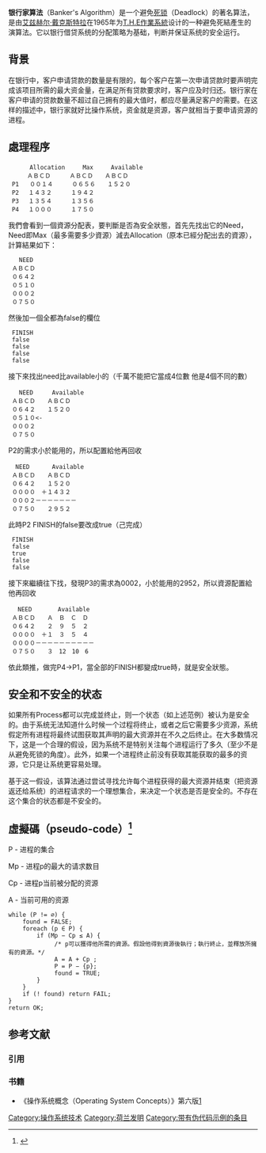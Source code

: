 {{noteTA
|G1 = IT
}}

'''银行家算法'''（Banker's Algorithm）是一个避免[[死锁|死锁]]（Deadlock）的著名算法，是由[[艾兹赫尔·戴克斯特拉|艾兹赫尔·戴克斯特拉]]在1965年为[[THE_作業系統|T.H.E作業系統]]设计的一种避免死結產生的演算法。它以银行借贷系统的分配策略为基础，判断并保证系统的安全运行。

== 背景 ==
在银行中，客户申请贷款的数量是有限的，每个客户在第一次申请贷款时要声明完成该项目所需的最大资金量，在满足所有贷款要求时，客户应及时归还。银行家在客户申请的贷款数量不超过自己拥有的最大值时，都应尽量满足客户的需要。在这样的描述中，银行家就好比操作系统，资金就是资源，客户就相当于要申请资源的进程。

== 處理程序 ==
       Allocation　　　Max　　　Available
  　　 ＡＢＣＤ　　  ＡＢＣＤ　　ＡＢＣＤ
  P1   ００１４　　  ０６５６　　１５２０　
  P2　 １４３２　　  １９４２　
  P3　 １３５４　  　１３５６
  P4 　１０００　　  １７５０

我們會看到一個資源分配表，要判斷是否為安全狀態，首先先找出它的Need，Need即Max（最多需要多少資源）減去Allocation（原本已經分配出去的資源），計算結果如下：

    NEED
  ＡＢＣＤ
  ０６４２　
  ０５１０
  ０００２
  ０７５０

然後加一個全都為false的欄位
  FINISH
  false
  false
  false
  false

接下來找出need比available小的（千萬不能把它當成4位數 他是4個不同的數）
    NEED　　  Available
  ＡＢＣＤ　　ＡＢＣＤ
  ０６４２　　１５２０
  ０５１０<-
  ０００２
  ０７５０

P2的需求小於能用的，所以配置給他再回收
   NEED　　   Available
  ＡＢＣＤ　　ＡＢＣＤ
  ０６４２　　１５２０
  ００００　＋１４３２
  ０００２－－－－－－－
  ０７５０　　２９５２

此時P2 FINISH的false要改成true（己完成）
  FINISH
  false
  true
  false
  false

接下來繼續往下找，發現P3的需求為0002，小於能用的2952，所以資源配置給他再回收
  　NEED　　    Available
  ＡＢＣＤ　　Ａ　Ｂ　Ｃ　Ｄ
  ０６４２　　２　９　５　２
  ００００　＋１　３　５　４
  ００００－－－－－－－－－－
  ０７５０　　３　12　10　6


依此類推，做完P4→P1，當全部的FINISH都變成true時，就是安全狀態。

== 安全和不安全的状态 ==
如果所有Process都可以完成並终止，则一个状态（如上述范例）被认为是安全的。由于系统无法知道什么时候一个过程将终止，或者之后它需要多少资源，系统假定所有进程将最终试图获取其声明的最大资源并在不久之后终止。在大多数情况下，这是一个合理的假设，因为系统不是特别关注每个进程运行了多久（至少不是从避免死锁的角度）。此外，如果一个进程终止前没有获取其能获取的最多的资源，它只是让系统更容易处理。

基于这一假设，该算法通过尝试寻找允许每个进程获得的最大资源并结束（把资源返还给系统）的进程请求的一个理想集合，来决定一个状态是否是安全的。不存在这个集合的状态都是不安全的。

== 虛擬碼（pseudo-code）<ref>{{Cite web |url=http://www.cs.huji.ac.il/course/2006/os/notes/notes4.pdf |title=Concurrency |accessdate=2009-01-13 |archive-date=2014-01-06 |archive-url=https://web.archive.org/web/20140106205032/http://www.cs.huji.ac.il/course/2006/os/notes/notes4.pdf |dead-url=no }}</ref> ==

P - 进程的集合

Mp - 进程p的最大的请求数目

Cp - 进程p当前被分配的资源

A - 当前可用的资源

 while (P != ∅) {
     found = FALSE;
     foreach (p ∈ P) {
         if (Mp − Cp ≤ A) {
              /* p可以獲得他所需的資源。假設他得到資源後執行；執行終止，並釋放所擁有的資源。*/
              A = A + Cp ;
              P = P − {p};
              found = TRUE;
         }
     }
     if (! found) return FAIL;
 }
 return OK;

== 参考文献 ==
=== 引用 ===
{{Reflist|2}}

=== 书籍 ===
* 《操作系统概念（Operating System Concepts）》第六版[https://books.google.com.hk/books?hl=zh-TW&id=bohQAAAAMAAJ&dq=Operating+System+Concepts+sixth+edition&q=bank+algorithm&pgis=1&redir_esc=y] {{Wayback|url=https://books.google.com.hk/books?hl=zh-TW&id=bohQAAAAMAAJ&dq=Operating+System+Concepts+sixth+edition&q=bank+algorithm&pgis=1&redir_esc=y |date=20171204114609 }}

[[Category:操作系统技术|Category:操作系统技术]]
[[Category:荷兰发明|Category:荷兰发明]]
[[Category:带有伪代码示例的条目|Category:带有伪代码示例的条目]]